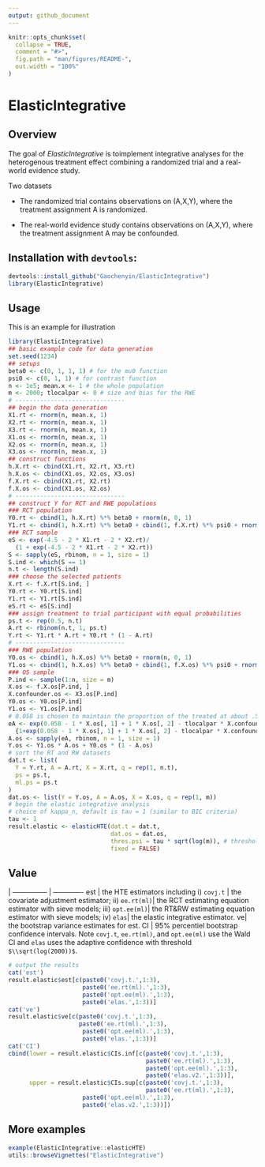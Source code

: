 ```yaml
---
output: github_document
---
```


<!-- README.md is generated from README.Rmd. Please edit that file -->

```r
knitr::opts_chunk$set(
  collapse = TRUE,
  comment = "#>",
  fig.path = "man/figures/README-",
  out.width = "100%"
)
```
# ElasticIntegrative

<!-- badges: start -->
<!-- badges: end -->


## Overview

The goal of *ElasticIntegrative* is toimplement integrative analyses for the heterogenous treatment effect combining a randomized trial and a real-world evidence study.

Two datasets

* The randomized trial contains observations on (A,X,Y), where the treatment assignment A is randomized. 

* The real-world evidence study contains observations on (A,X,Y), where the treatment assignment A may be confounded.


## Installation with `devtools`:

```r
devtools::install_github("Gaochenyin/ElasticIntegrative")
library(ElasticIntegrative)
```

## Usage

This is an example for illustration
```r
library(ElasticIntegrative)
## basic example code for data generation
set.seed(1234)
## setups
beta0 <- c(0, 1, 1, 1) # for the mu0 function
psi0 <- c(0, 1, 1) # for contrast function
n <- 1e5; mean.x <- 1 # the whole population
m <- 2000; tlocalpar <- 0 # size and bias for the RWE
# -------------------------------
## begin the data generation
X1.rt <- rnorm(n, mean.x, 1)
X2.rt <- rnorm(n, mean.x, 1)
X3.rt <- rnorm(n, mean.x, 1) 
X1.os <- rnorm(n, mean.x, 1)
X2.os <- rnorm(n, mean.x, 1)
X3.os <- rnorm(n, mean.x, 1) 
## construct functions
h.X.rt <- cbind(X1.rt, X2.rt, X3.rt)
h.X.os <- cbind(X1.os, X2.os, X3.os)
f.X.rt <- cbind(X1.rt, X2.rt)
f.X.os <- cbind(X1.os, X2.os)
# -------------------------------
## construct Y for RCT and RWE populations
### RCT population
Y0.rt <- cbind(1, h.X.rt) %*% beta0 + rnorm(n, 0, 1)
Y1.rt <- cbind(1, h.X.rt) %*% beta0 + cbind(1, f.X.rt) %*% psi0 + rnorm(n, 0, 1)
### RCT sample
eS <- exp(-4.5 - 2 * X1.rt - 2 * X2.rt)/
  (1 + exp(-4.5 - 2 * X1.rt - 2 * X2.rt))
S <- sapply(eS, rbinom, n = 1, size = 1)
S.ind <- which(S == 1)
n.t <- length(S.ind)
### choose the selected patients
X.rt <- f.X.rt[S.ind, ]
Y0.rt <- Y0.rt[S.ind]
Y1.rt <- Y1.rt[S.ind]
eS.rt <- eS[S.ind]
### assign treatment to trial participant with equal probabilities
ps.t <- rep(0.5, n.t)
A.rt <- rbinom(n.t, 1, ps.t)
Y.rt <- Y1.rt * A.rt + Y0.rt * (1 - A.rt)
# -------------------------------
### RWE population
Y0.os <- cbind(1, h.X.os) %*% beta0 + rnorm(n, 0, 1)
Y1.os <- cbind(1, h.X.os) %*% beta0 + cbind(1, f.X.os) %*% psi0 + rnorm(n, 0, 1)
### OS sample
P.ind <- sample(1:n, size = m)
X.os <- f.X.os[P.ind, ]
X.confounder.os <- X3.os[P.ind]
Y0.os <- Y0.os[P.ind]
Y1.os <- Y1.os[P.ind]
# 0.058 is chosen to maintain the proportion of the treated at about .5
eA <- exp(0.058 - 1 * X.os[, 1] + 1 * X.os[, 2] - tlocalpar * X.confounder.os)/
  {1+exp(0.058 - 1 * X.os[, 1] + 1 * X.os[, 2] - tlocalpar * X.confounder.os)}
A.os <- sapply(eA, rbinom, n = 1, size = 1)
Y.os <- Y1.os * A.os + Y0.os * (1 - A.os)
# sort the RT and RW datasets
dat.t <- list(
  Y = Y.rt, A = A.rt, X = X.rt, q = rep(1, n.t),
  ps = ps.t,
  ml.ps = ps.t
)
dat.os <- list(Y = Y.os, A = A.os, X = X.os, q = rep(1, m))
# begin the elastic integrative analysis
# choice of kappa_n, default is tau = 1 (similar to BIC criteria)
tau <- 1
result.elastic <- elasticHTE(dat.t = dat.t,
                             dat.os = dat.os,
                             thres.psi = tau * sqrt(log(m)), # threshold for ACI psi
                             fixed = FALSE)
```

## Value

 | --------------- | -------------
est | the HTE estimators including
i) `covj.t` |  the covariate adjustment estimator;
ii) `ee.rt(ml)`|  the RCT estimating equation estimator with sieve models;
iii) `opt.ee(ml)`| the RT&RW estimating equation estimator with sieve models;
iv) `elas`|  the elastic integrative estimator.
ve|   the bootstrap variance estimates for est.
CI |  $95\%$ percentiel bootstrap confidence intervals. Note `covj.t`, `ee.rt(ml)`, and `opt.ee(ml)` use the Wald CI and `elas` uses the adaptive  confidence with threshold `$\\sqrt(log(2000))$`.

```r
# output the results
cat('est')
result.elastic$est[c(paste0('covj.t.',1:3),
                     paste0('ee.rt(ml).',1:3),
                     paste0('opt.ee(ml).',1:3),
                     paste0('elas.',1:3))]
cat('ve')
result.elastic$ve[c(paste0('covj.t.',1:3),
                    paste0('ee.rt(ml).',1:3),
                     paste0('opt.ee(ml).',1:3),
                     paste0('elas.',1:3))]
cat('CI')
cbind(lower = result.elastic$CIs.inf[c(paste0('covj.t.',1:3),
                                       paste0('ee.rt(ml).',1:3),
                                       paste0('opt.ee(ml).',1:3),
                                       paste0('elas.v2.',1:3))],
      upper = result.elastic$CIs.sup[c(paste0('covj.t.',1:3),
                                       paste0('ee.rt(ml).',1:3),
                     paste0('opt.ee(ml).',1:3),
                     paste0('elas.v2.',1:3))])


```

## More examples
```r
example(ElasticIntegrative::elasticHTE)
utils::browseVignettes("ElasticIntegrative")
```

